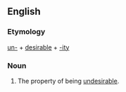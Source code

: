 ==English==

===Etymology===
[[un-]] + [[desirable]] + [[-ity]]

===Noun===
{{en-noun|-}}

# The property of being [[undesirable]].